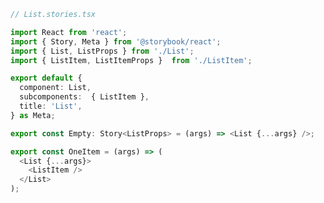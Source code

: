 ```ts
// List.stories.tsx

import React from 'react';
import { Story, Meta } from '@storybook/react';
import { List, ListProps } from './List';
import { ListItem, ListItemProps }  from './ListItem';

export default {
  component: List,
  subcomponents:  { ListItem },
  title: 'List',
} as Meta;

export const Empty: Story<ListProps> = (args) => <List {...args} />;

export const OneItem = (args) => (
  <List {...args}>
    <ListItem />
  </List>
);
```
